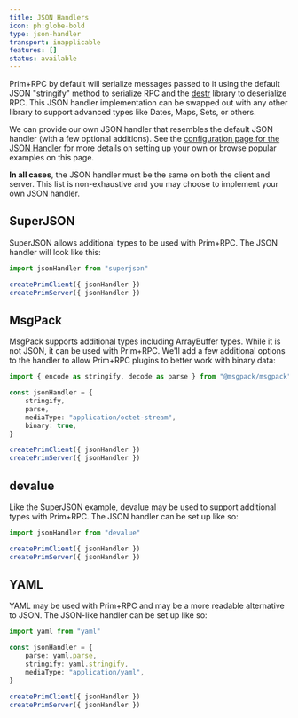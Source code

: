 ```yaml
---
title: JSON Handlers
icon: ph:globe-bold
type: json-handler
transport: inapplicable
features: []
status: available
---
```



Prim+RPC by default will serialize messages passed to it using the default JSON "stringify" method to serialize RPC and
the [destr](https://github.com/unjs/destr#readme) library to deserialize RPC. This JSON handler implementation can be
swapped out with any other library to support advanced types like Dates, Maps, Sets, or others.

We can provide our own JSON handler that resembles the default JSON handler (with a few optional additions). See the
[configuration page for the JSON Handler](/docs/reference/config#-json-handler) for more details on setting up your own
or browse popular examples on this page.

**In all cases**, the JSON handler must be the same on both the client and server. This list is non-exhaustive and you
may choose to implement your own JSON handler.

## SuperJSON

SuperJSON allows additional types to be used with Prim+RPC. The JSON handler will look like this:

<CodeFile>

```typescript
import jsonHandler from "superjson"

createPrimClient({ jsonHandler })
createPrimServer({ jsonHandler })
```

</CodeFile>

## MsgPack

MsgPack supports additional types including ArrayBuffer types. While it is not JSON, it can be used with Prim+RPC. We'll
add a few additional options to the handler to allow Prim+RPC plugins to better work with binary data:

<CodeFile>

```typescript
import { encode as stringify, decode as parse } from "@msgpack/msgpack"

const jsonHandler = {
	stringify,
	parse,
	mediaType: "application/octet-stream",
	binary: true,
}

createPrimClient({ jsonHandler })
createPrimServer({ jsonHandler })
```

</CodeFile>

## devalue

Like the SuperJSON example, devalue may be used to support additional types with Prim+RPC. The JSON handler can be set
up like so:

<CodeFile>

```typescript
import jsonHandler from "devalue"

createPrimClient({ jsonHandler })
createPrimServer({ jsonHandler })
```

</CodeFile>

## YAML

YAML may be used with Prim+RPC and may be a more readable alternative to JSON. The JSON-like handler can be set up like
so:

<CodeFile>

```typescript
import yaml from "yaml"

const jsonHandler = {
	parse: yaml.parse,
	stringify: yaml.stringify,
	mediaType: "application/yaml",
}

createPrimClient({ jsonHandler })
createPrimServer({ jsonHandler })
```

</CodeFile>
